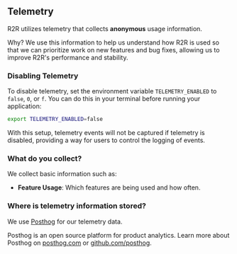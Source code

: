 ## Telemetry

R2R utilizes telemetry that collects **anonymous** usage information.

Why? We use this information to help us understand how R2R is used so that we can prioritize work on new features and bug fixes, allowing us to improve R2R's performance and stability.

### Disabling Telemetry

To disable telemetry, set the environment variable `TELEMETRY_ENABLED` to `false`, `0`, or `f`. You can do this in your terminal before running your application:

```sh copy
export TELEMETRY_ENABLED=false
```

With this setup, telemetry events will not be captured if telemetry is disabled, providing a way for users to control the logging of events.

### What do you collect?

We collect basic information such as:

- **Feature Usage**: Which features are being used and how often.


### Where is telemetry information stored?
We use [Posthog](https://posthog.com/) for our telemetry data.

Posthog is an open source platform for product analytics. Learn more about Posthog on [posthog.com](https://posthog.com/) or [github.com/posthog](https://github.com/posthog).